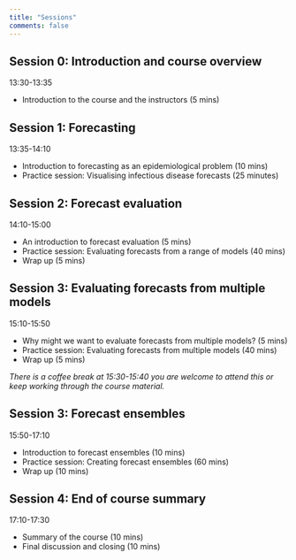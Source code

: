 ```yaml
---
title: "Sessions"
comments: false
---
```


## Session 0: Introduction and course overview

13:30-13:35

- Introduction to the course and the instructors (5 mins)

## Session 1: Forecasting

13:35-14:10

- Introduction to forecasting as an epidemiological problem (10 mins)
- Practice session: Visualising infectious disease forecasts (25 minutes)

## Session 2: Forecast evaluation

14:10-15:00

- An introduction to forecast evaluation (5 mins)
- Practice session: Evaluating forecasts from a range of models (40 mins)
- Wrap up (5 mins)

## Session 3: Evaluating forecasts from multiple models

15:10-15:50

- Why might we want to evaluate forecasts from multiple models? (5 mins)
- Practice session: Evaluating forecasts from multiple models (40 mins)
- Wrap up (5 mins)

*There is a coffee break at 15:30-15:40 you are welcome to attend this or keep working through the course material.*

## Session 3: Forecast ensembles

15:50-17:10

- Introduction to forecast ensembles (10 mins)
- Practice session: Creating forecast ensembles (60 mins)
- Wrap up (10 mins)

## Session 4: End of course summary

17:10-17:30

- Summary of the course (10 mins)
- Final discussion and closing (10 mins)
